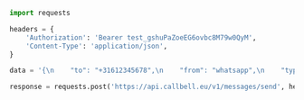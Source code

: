 ```python
import requests

headers = {
    'Authorization': 'Bearer test_gshuPaZoeEG6ovbc8M79w0QyM',
    'Content-Type': 'application/json',
}

data = '{\n    "to": "+31612345678",\n    "from": "whatsapp",\n    "type": "image",\n    "content": {\n      "url": "https://example.com/my_image.jpeg",\n      "text: "This is my caption"\n    }\n  }'

response = requests.post('https://api.callbell.eu/v1/messages/send', headers=headers, data=data)

```